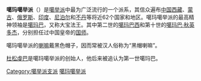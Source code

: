 {{unreferenced|time=2015-08-16T06:43:55+00:00}}

{{藏传佛教}}

'''噶玛噶举派'''（{{bo|z=ཀརྨ་བཀའ་བརྒྱུད|w=karma bka'-brgyud}}）是[[噶举派|噶举派]]中最为广泛流行的一个派系，其信众遍布[[中国西藏|中国西藏]]、[[蒙古|蒙古]]、[[俄罗斯|俄罗斯]]、[[印度|印度]]、[[尼泊尔|尼泊尔]]和[[不丹|不丹]]等将近62个国家和地区。噶玛噶举派的最高精神领袖是[[噶玛巴|噶玛巴]]，又称大宝法王。其中第二世的[[噶玛巴西|噶玛巴西]]和第十世的[[噶玛巴·秋英多杰|噶玛巴·秋英多杰]]，分别担任过中国皇帝的[[国师|国师]]。

噶玛噶举派的[[喇嘛|喇嘛]]戴黑色帽子，因而常被汉人俗称为“黑帽喇嘛”。

[[第一世噶玛巴·杜松虔巴|杜松虔巴]]是噶玛噶举派的创始人，他后来被追认为第一世噶玛巴。

[[Category:噶举派支派|Category:噶举派支派]]
[[Category:噶玛噶举派|]]
